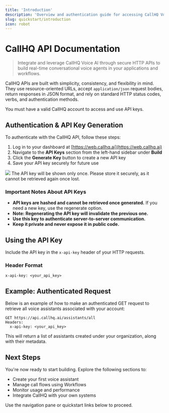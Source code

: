 ```yaml
---
title: 'Introduction'
description: 'Overview and authentication guide for accessing CallHQ Voice AI APIs'
slug: quickstart/introduction
icon: robot
---
```


# CallHQ API Documentation

> Integrate and leverage CallHQ Voice AI through secure HTTP APIs to build real-time conversational voice agents in your applications and workflows.

CallHQ APIs are built with simplicity, consistency, and flexibility in mind. They use resource-oriented URLs, accept `application/json` request bodies, return responses in JSON format, and rely on standard HTTP status codes, verbs, and authentication methods.

<Note>
You must have a valid CallHQ account to access and use API keys.
</Note>

## Authentication & API Key Generation

To authenticate with the CallHQ API, follow these steps:

1. Log in to your dashboard at [https://web.callhq.ai](https://web.callhq.ai)
2. Navigate to the **API Keys** section from the left-hand sidebar under **Build**
3. Click the **Generate Key** button to create a new API key
4. Save your API key securely for future use
<Frame caption="Generate API Key">
  <img src="/images/generate-api-key.gif" />
</Frame>
<Note>
The API key will be shown only once. Please store it securely, as it cannot be retrieved again once lost.
</Note>

### Important Notes About API Keys

- **API keys are hashed and cannot be retrieved once generated.** If you need a new key, use the regenerate option.
- **Note: Regenerating the API key will invalidate the previous one.**
- **Use this key to authenticate server-to-server communication.**
- **Keep it private and never expose it in public code.**

## Using the API Key

Include the API key in the `x-api-key` header of your HTTP requests.

### Header Format

```
x-api-key: <your_api_key>
```

## Example: Authenticated Request

Below is an example of how to make an authenticated GET request to retrieve all voice assistants associated with your account:

```
GET https://api.callhq.ai/assistants/all
Headers:
  x-api-key: <your_api_key>
```

This will return a list of assistants created under your organization, along with their metadata.

## Next Steps

You're now ready to start building. Explore the following sections to:

- Create your first voice assistant
- Manage call flows using Workflows
- Monitor usage and performance
- Integrate CallHQ with your own systems

Use the navigation pane or quickstart links below to proceed.
